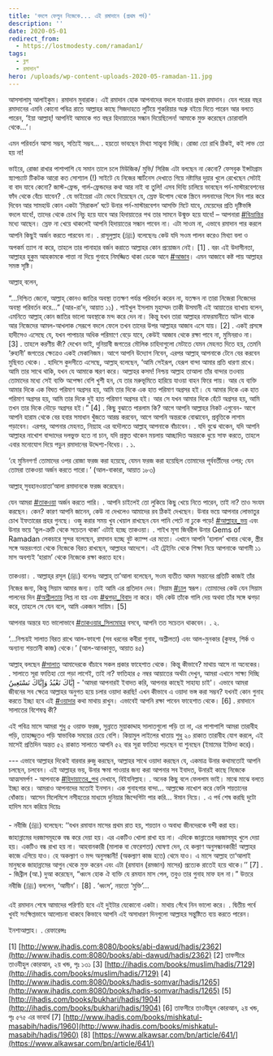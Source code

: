 ```yaml
---
title: 'বদলে ফেলুন নিজেকে... এই রমাদানে (প্রথম পর্ব)'
description: ''
date: 2020-05-01
redirect_from:
  - https://lostmodesty.com/ramadan1/
tags:
  - ব্লগ
  - রমাদান"
hero: /uploads/wp-content-uploads-2020-05-ramadan-11.jpg
---
```


আসসালামু আলাইকুম। রমাদান মুবারাক। এই রমাদান হোক আপনাদের বদলে যাওয়ার প্রথম রমাদান। যেন পরের বছর রমাদানের এমনি কোনো পবিত্র রাতে আল্লাহর কাছে সিজদাহতে লুটিয়ে শুকরিয়ার অশ্রু বইয়ে দিতে পারেন আর বলতে পারেন, ‘ইয়া আল্লাহ্‌! আপনিই আমাকে গত বছর হিদায়াতের সন্ধান দিয়েছিলেন! আমাকে মুক্ত করেছেন চোরাবালি থেকে…’।

এমন পরিবর্তন আসা সম্ভব, সত্যিই সম্ভব… . হয়তো ভাবছেন মিথ্যা সান্ত্বনা দিচ্ছি। রোজা তো রাখি ঠিকই, কই লাভ তো হয় না!

ভাইরে, রোজা রাখার পাশাপাশি যে সমান তালে চলে মিউজিক/ মুভি/ সিরিজ এটা বলছেন না কেনো? ফেসবুক ইন্সটাগ্রাম স্ন্যাপচ্যাট টিকটক আরো কত সোশ্যাল (!) সাইটে যে নিজের স্মার্টনেস দেখাতে গিয়ে নষ্টামির দুয়ার খুলে রেখেছেন সেটাই বা বাদ যাবে কেনো? জাস্ট-ফ্রেন্ড, গার্ল-ফ্রেন্ডদের কথা আর নাই বা তুলি! এসব দিব্যি চালিয়ে ভাবছেন পর্ন-মাস্টারবেশনের ফাঁদ থেকে বেঁচে যাবেন? . যে ভাইয়েরা এটা ভেবে নিয়েছেন যে, স্রেফ উপোস থেকে স্ক্রিনে ললনাদের গিলে দিন পার করে দিবেন আর সামহাউ কোন একটা ‘মিরাকল’ ঘটে উনার পর্ন-মাস্টারবেশন আসক্তি মিটে যাবে, মেয়েদের প্রতি দৃষ্টিভঙ্গি বদলে যাবে!, তাদের থেকে চোখ নিচু হয়ে যাবে আর হিদায়াতের পথ তার সামনে উন্মুক্ত হয়ে যাবে! – আপনারা [#বিভ্রান্তির](https://www.facebook.com/hashtag/বিভ্রান্তির?source=feed_text&epa=HASHTAG&__xts__%5B0%5D=68.ARA2png6z1xFH_nQOgGjNoVKdYmmd-IXANBTPdXzxPkNYoUUQKLT1rWLPjSUsDKipid_Qwxbr4P1zFhwxtCiSk-uxaVn5kKRFcE6B2qXs51i0rDzK6Tf9AAATGBNNqJmvl63CziaHO6sorfuYYy615DxbbfQRfmw-Og046ldOOfu-XvB8ZXw1mg2XKQOEe10nm6-b43Ig0-IgiQZmfO6eqLJl0YVkeEH3UG2P46t6MrNY-e781PzYZliUFiLoVv_Floli-_XO8Qj8QrpxadVYFTvz6pMxUCuuR1eb6JU_0n5Ua9VHwCo1113RoDwwqDhRDgemxBPrPQojN4rC8kLAw26dcDN&__tn__=%2ANK-R) মধ্যে আছেন। স্রেফ না খেয়ে থাকলেই আপনি হিদায়াতের সন্ধান পাবেন না। এটা সাওম না, এভাবে রমাদান পার করলে আপনি কিছুই অর্জন করতে পারবেন না। . রাসূলুল্লাহ (ﷺ) বলেছেনঃ কেউ যদি সওম পালন করেও মিথ্যা বলা ও অপকর্ম ত্যাগ না করে, তাহলে তার পানাহার বর্জন করাতে আল্লাহর কোন প্রয়োজন নেই। \[1] . বরং এই উদাসীনতা, আল্লাহর হুকুম আহকামকে পাত্তা না দিয়ে গুনাহে নিমজ্জিত থাকা ডেকে আনে [#আজাব](https://www.facebook.com/hashtag/আজাব?source=feed_text&epa=HASHTAG&__xts__%5B0%5D=68.ARA2png6z1xFH_nQOgGjNoVKdYmmd-IXANBTPdXzxPkNYoUUQKLT1rWLPjSUsDKipid_Qwxbr4P1zFhwxtCiSk-uxaVn5kKRFcE6B2qXs51i0rDzK6Tf9AAATGBNNqJmvl63CziaHO6sorfuYYy615DxbbfQRfmw-Og046ldOOfu-XvB8ZXw1mg2XKQOEe10nm6-b43Ig0-IgiQZmfO6eqLJl0YVkeEH3UG2P46t6MrNY-e781PzYZliUFiLoVv_Floli-_XO8Qj8QrpxadVYFTvz6pMxUCuuR1eb6JU_0n5Ua9VHwCo1113RoDwwqDhRDgemxBPrPQojN4rC8kLAw26dcDN&__tn__=%2ANK-R)। এমন আজাবে কষ্ট পায় আল্লাহর সমস্ত সৃষ্টি।

আল্লাহ্‌ বলেন,

“…নিশ্চিত জেনো, আল্লাহ্ কোনও জাতির অবস্থা ততক্ষণ পর্যন্ত পরিবর্তন করেন না, যতক্ষন না তারা নিজেরা নিজেদের অবস্থা পরিবর্তন করে…” (আর-রা’দ, আয়াত ১১) . শাইখুল ইসলাম মুহাম্মদ তাকী উসমানী এই আয়াতের ব্যাখায় বলেন, এমনিতে আল্লাহ্ কোন জাতির ভালো অবস্থাকে মন্দ করে দেন না। কিন্তু যখন তারা আল্লাহর নাফরমানীতে অটল থাকে আর নিজেদের আমল-আখলাক সেরূপে বদলে ফেলে তখন তাদের উপর আল্লাহর আজাব এসে যায়। \[2] . একই প্রসঙ্গে হাদীসেও এসেছে যে, যখন পাপাচার অধিক পরিমাণে বেড়ে যাবে, কেউই আজাব থেকে রক্ষা পাবে না, মুমিনরাও না। \[3] . তাহলে করণীয় কী? দেখেন ভাই, দুনিয়াবী জগতের মৌলিক চাহিদাগুলো মেটাতে যেমন মেহনত দিতে হয়, তেমনি ‘রুহানী’ জগতের ক্ষেত্রেও একই মেকানিজম। আগে আপনি উদ্যোগ নিবেন, এরপর আল্লাহ্ আপনাকে টেনে বের করবেন মুছিবত থেকে। . হাদিসে কুদসীতে এসেছে, আল্লাহ্ বলেছেন, ‘আমি সেইরূপ, যেরূপ বান্দা আমার প্রতি ধারণা রাখে। আমি তার সাথে থাকি, যখন যে আমাকে স্মরণ করে। আল্লাহর কসম! নিশ্চয় আল্লাহ তাআলা তাঁর বান্দার তওবায় তোমাদের মধ্যে সেই ব্যক্তি অপেক্ষা বেশি খুশী হন, যে তার মরুভূমিতে হারিয়ে যাওয়া বাহন ফিরে পায়। আর যে ব্যক্তি আমার দিকে এক বিঘত পরিমাণ অগ্রসর হয়, আমি তার দিকে এক হাত পরিমাণ অগ্রসর হই। যে আমার দিকে এক হাত পরিমাণ অগ্রসর হয়, আমি তার দিকে দুই হাত পরিমাণ অগ্রসর হই। আর সে যখন আমার দিকে হেঁটে অগ্রসর হয়, আমি তখন তার দিকে দৌড়ে অগ্রসর হই।” \[4] . কিছু বুঝাতে পারলাম কি? আগে আপনি আল্লাহর নিকট এগুবেন- আগে আপনি হারাম থেকে বের হবার সমাধান খুঁজতে আরম্ভ করবেন, আগে আপনি অন্তরকে বোঝাবেন, প্রবৃত্তিকে লাগাম পড়াবেন। এরপর, আপনার মেহনত, নিয়্যাহ এর বদৌলতে আল্লাহ্‌ আপনাকে বাঁচাবেন। . যদি বুঝে থাকেন, যদি আপনি আল্লাহর নাখোশ বান্দাদের দলভুক্ত হতে না চান, যদি প্রস্তুত থাকেন ময়লায় আচ্ছাদিত অন্তরকে ধুয়ে সাফ করতে, তাহলে এবার মনোযোগ দিয়ে পড়ুন রমাদানের উদ্দেশ্য-বিধেয়। . ১.

‘হে মুমিনগণ! তোমাদের ওপর রোজা ফরজ করা হয়েছে, যেমন ফরজ করা হয়েছিল তোমাদের পূর্ববর্তীদের ওপর; যেন তোমরা তাকওয়া অর্জন করতে পারো।’ (আল-বাকারা, আয়াত ১৮৩)

আল্লাহ্ সুবহানওয়াতা’আলা রমাদানকে ফরজ করেছেন।

যেন আমরা [#তাকওয়া](https://www.facebook.com/hashtag/তাকওয়া?source=feed_text&epa=HASHTAG&__xts__%5B0%5D=68.ARA2png6z1xFH_nQOgGjNoVKdYmmd-IXANBTPdXzxPkNYoUUQKLT1rWLPjSUsDKipid_Qwxbr4P1zFhwxtCiSk-uxaVn5kKRFcE6B2qXs51i0rDzK6Tf9AAATGBNNqJmvl63CziaHO6sorfuYYy615DxbbfQRfmw-Og046ldOOfu-XvB8ZXw1mg2XKQOEe10nm6-b43Ig0-IgiQZmfO6eqLJl0YVkeEH3UG2P46t6MrNY-e781PzYZliUFiLoVv_Floli-_XO8Qj8QrpxadVYFTvz6pMxUCuuR1eb6JU_0n5Ua9VHwCo1113RoDwwqDhRDgemxBPrPQojN4rC8kLAw26dcDN&__tn__=%2ANK-R) অর্জন করতে পারি। . আপনি চাইলেই তো লুকিয়ে কিছু খেয়ে নিতে পারেন, তাই না? তাও সংযম করছেন। কেন? কারণ আপনি জানেন, কেউ না দেখলেও আমাদের রব ঠিকই দেখছেন। উনার ভয়ে আপনার লোভাতুর চোখ ইফতারের প্রহর গুনছে। ওজু করার সময় খুব খেয়াল রাখছেন যেন পানি পেটে না ঢুকে পড়ে! [#আল্লাহর_ভয়](https://www.facebook.com/hashtag/আল্লাহর_ভয়?source=feed_text&epa=HASHTAG&__xts__%5B0%5D=68.ARA2png6z1xFH_nQOgGjNoVKdYmmd-IXANBTPdXzxPkNYoUUQKLT1rWLPjSUsDKipid_Qwxbr4P1zFhwxtCiSk-uxaVn5kKRFcE6B2qXs51i0rDzK6Tf9AAATGBNNqJmvl63CziaHO6sorfuYYy615DxbbfQRfmw-Og046ldOOfu-XvB8ZXw1mg2XKQOEe10nm6-b43Ig0-IgiQZmfO6eqLJl0YVkeEH3UG2P46t6MrNY-e781PzYZliUFiLoVv_Floli-_XO8Qj8QrpxadVYFTvz6pMxUCuuR1eb6JU_0n5Ua9VHwCo1113RoDwwqDhRDgemxBPrPQojN4rC8kLAw26dcDN&__tn__=%2ANK-R) এবং উনার ভয়ে ‘ভুল-ত্রুটি থেকে সচেতন থাকা’ এটাই হচ্ছে তাকওয়া। . শাইখ মূসা জিবরীল উনার Gems of Ramadan লেকচারে সুন্দর বলেছেন, রমাদান হচ্ছে বুট ক্যাম্প এর মতো। এখানে আপনি ‘হালাল’ খাবার থেকে, স্ত্রীর সঙ্গে অন্তরংগতা থেকে নিজেকে বিরত রাখছেন, আল্লাহর আদেশে। এই ট্রেইনিং থেকে শিক্ষা নিয়ে আপনাকে আগামী ১১ মাস অবশ্যই ‘হারাম’ থেকে নিজেকে রক্ষা করতে হবে।

তাকওয়া। . আল্লাহ্‌র রসূল (ﷺ) বলেনঃ আল্লাহ্‌ তা’আলা বলেছেন, সওম ব্যতীত আদম সন্তানের প্রতিটি কাজই তাঁর নিজের জন্য, কিন্তু সিয়াম আমার জন্য। তাই আমি এর প্রতিদান দেব। সিয়াম [#ঢাল](https://www.facebook.com/hashtag/ঢাল?source=feed_text&epa=HASHTAG&__xts__%5B0%5D=68.ARA2png6z1xFH_nQOgGjNoVKdYmmd-IXANBTPdXzxPkNYoUUQKLT1rWLPjSUsDKipid_Qwxbr4P1zFhwxtCiSk-uxaVn5kKRFcE6B2qXs51i0rDzK6Tf9AAATGBNNqJmvl63CziaHO6sorfuYYy615DxbbfQRfmw-Og046ldOOfu-XvB8ZXw1mg2XKQOEe10nm6-b43Ig0-IgiQZmfO6eqLJl0YVkeEH3UG2P46t6MrNY-e781PzYZliUFiLoVv_Floli-_XO8Qj8QrpxadVYFTvz6pMxUCuuR1eb6JU_0n5Ua9VHwCo1113RoDwwqDhRDgemxBPrPQojN4rC8kLAw26dcDN&__tn__=%2ANK-R) স্বরূপ। তোমাদের কেউ যেন সিয়াম পালনের দিন [#অশ্লীলতায়](https://www.facebook.com/hashtag/অশ্লীলতায়?source=feed_text&epa=HASHTAG&__xts__%5B0%5D=68.ARA2png6z1xFH_nQOgGjNoVKdYmmd-IXANBTPdXzxPkNYoUUQKLT1rWLPjSUsDKipid_Qwxbr4P1zFhwxtCiSk-uxaVn5kKRFcE6B2qXs51i0rDzK6Tf9AAATGBNNqJmvl63CziaHO6sorfuYYy615DxbbfQRfmw-Og046ldOOfu-XvB8ZXw1mg2XKQOEe10nm6-b43Ig0-IgiQZmfO6eqLJl0YVkeEH3UG2P46t6MrNY-e781PzYZliUFiLoVv_Floli-_XO8Qj8QrpxadVYFTvz6pMxUCuuR1eb6JU_0n5Ua9VHwCo1113RoDwwqDhRDgemxBPrPQojN4rC8kLAw26dcDN&__tn__=%2ANK-R) লিপ্ত না হয় এবং [#ঝগড়া_বিবাদ](https://www.facebook.com/hashtag/ঝগড়া_বিবাদ?source=feed_text&epa=HASHTAG&__xts__%5B0%5D=68.ARA2png6z1xFH_nQOgGjNoVKdYmmd-IXANBTPdXzxPkNYoUUQKLT1rWLPjSUsDKipid_Qwxbr4P1zFhwxtCiSk-uxaVn5kKRFcE6B2qXs51i0rDzK6Tf9AAATGBNNqJmvl63CziaHO6sorfuYYy615DxbbfQRfmw-Og046ldOOfu-XvB8ZXw1mg2XKQOEe10nm6-b43Ig0-IgiQZmfO6eqLJl0YVkeEH3UG2P46t6MrNY-e781PzYZliUFiLoVv_Floli-_XO8Qj8QrpxadVYFTvz6pMxUCuuR1eb6JU_0n5Ua9VHwCo1113RoDwwqDhRDgemxBPrPQojN4rC8kLAw26dcDN&__tn__=%2ANK-R) না করে। যদি কেউ তাঁকে গালি দেয় অথবা তাঁর সঙ্গে ঝগড়া করে, তাহলে সে যেন বলে, আমি একজন সায়িম। \[5]

আপনার অন্তরে যত ভালোভাবে [#তাকওয়ার_সিলমোহর](https://www.facebook.com/hashtag/তাকওয়ার_সিলমোহর?source=feed_text&epa=HASHTAG&__xts__%5B0%5D=68.ARA2png6z1xFH_nQOgGjNoVKdYmmd-IXANBTPdXzxPkNYoUUQKLT1rWLPjSUsDKipid_Qwxbr4P1zFhwxtCiSk-uxaVn5kKRFcE6B2qXs51i0rDzK6Tf9AAATGBNNqJmvl63CziaHO6sorfuYYy615DxbbfQRfmw-Og046ldOOfu-XvB8ZXw1mg2XKQOEe10nm6-b43Ig0-IgiQZmfO6eqLJl0YVkeEH3UG2P46t6MrNY-e781PzYZliUFiLoVv_Floli-_XO8Qj8QrpxadVYFTvz6pMxUCuuR1eb6JU_0n5Ua9VHwCo1113RoDwwqDhRDgemxBPrPQojN4rC8kLAw26dcDN&__tn__=%2ANK-R) বসবে, আপনি তত সচেতন থাকবেন। . ২.

‘…নিশ্চয়ই সালাত বিরত রাখে আল-ফাহশা (সব ধরনের কবীরা গুনাহ, অশ্লীলতা) এবং আল-মুনকার (কুফর, শির্ক ও অন্যান্য শয়তানী কাজ) থেকে।’ (আল-আনকাবুত, আয়াত ৪৫)

আল্লাহ্‌ বলছেন [#সালাত](https://www.facebook.com/hashtag/সালাত?source=feed_text&epa=HASHTAG&__xts__%5B0%5D=68.ARA2png6z1xFH_nQOgGjNoVKdYmmd-IXANBTPdXzxPkNYoUUQKLT1rWLPjSUsDKipid_Qwxbr4P1zFhwxtCiSk-uxaVn5kKRFcE6B2qXs51i0rDzK6Tf9AAATGBNNqJmvl63CziaHO6sorfuYYy615DxbbfQRfmw-Og046ldOOfu-XvB8ZXw1mg2XKQOEe10nm6-b43Ig0-IgiQZmfO6eqLJl0YVkeEH3UG2P46t6MrNY-e781PzYZliUFiLoVv_Floli-_XO8Qj8QrpxadVYFTvz6pMxUCuuR1eb6JU_0n5Ua9VHwCo1113RoDwwqDhRDgemxBPrPQojN4rC8kLAw26dcDN&__tn__=%2ANK-R) আমাদেরকে বাঁচাবে সকল প্রকার ফাহেশাত থেকে। কিন্তু কীভাবে? মাথায় আসে না অনেকের। . সালাতে সূরা ফাতিহা তো পড়া লাগেই, তাই না? ফাতিহার ৫ নম্বর আয়াতের অর্থটা দেখুন, আমরা এখানে সাক্ষ্য দিচ্ছি إِيَّاكَ نَعْبُدُ وَإِيَّاكَ نَسْتَعِينُ - 'আমরা আপনারই ইবাদত করি, আপনার কাছেই সাহায্য চাই'। এভাবে আমরা জীবনের সব ক্ষেত্রে আল্লাহর অনুগত হয়ে চলার ওয়াদা করছি! এখন কীভাবে এ ওয়াদা ভঙ্গ করা সম্ভব? যখনই কোন গুনাহ করতে ইচ্ছা হবে এই [#ওয়াদার](https://www.facebook.com/hashtag/ওয়াদার?source=feed_text&epa=HASHTAG&__xts__%5B0%5D=68.ARA2png6z1xFH_nQOgGjNoVKdYmmd-IXANBTPdXzxPkNYoUUQKLT1rWLPjSUsDKipid_Qwxbr4P1zFhwxtCiSk-uxaVn5kKRFcE6B2qXs51i0rDzK6Tf9AAATGBNNqJmvl63CziaHO6sorfuYYy615DxbbfQRfmw-Og046ldOOfu-XvB8ZXw1mg2XKQOEe10nm6-b43Ig0-IgiQZmfO6eqLJl0YVkeEH3UG2P46t6MrNY-e781PzYZliUFiLoVv_Floli-_XO8Qj8QrpxadVYFTvz6pMxUCuuR1eb6JU_0n5Ua9VHwCo1113RoDwwqDhRDgemxBPrPQojN4rC8kLAw26dcDN&__tn__=%2ANK-R) কথা মাথায় রাখুন। এভাবেই আপনি রক্ষা পাবেন ফাহেশাত থেকে। \[6] . রমাদানে সালাতের বিশেষত্ব কী?

এই পবিত্র মাসে আমরা শুধু ৫ ওয়াক্ত ফরজ, সুন্নাতে মুয়াকাদ্দাহ সালাতগুলো পড়ি তা না, এর পাশাপাশি আমরা তারাবীহ পড়ি, তাহাজ্জুতও পড়ি স্বাভাবিক সময়ের চেয়ে বেশি। কিয়ামুল লাইলের খাতায় শুধু ২০ রাকাত তারাবীহ যোগ করলে, এই মাসেই প্রতিদিন অন্তত ৫২ রাকাত সালাতে আপনি ৫২ বার সূরা ফাতিহা পড়ছেন বা শুনছেন (ইমামের ইক্তিদা করে)।

\--- এভাবে আল্লাহর দিকেই বারবার রুজু করছেন, আল্লাহর সাথে ওয়াদা করছেন যে, একমাত্র উনার কথামতোই আপনি চলছেন, চলবেন। এই আল্লাহর ভয়, উনার ক্ষমা পাওয়ার জন্য করা আপনার সব ইবাদত, উনারই কাছে নিজেকে আত্মসমর্পণ - আপনাকে [#হিদায়াতের_পথ](https://www.facebook.com/hashtag/হিদায়াতের_পথ?source=feed_text&epa=HASHTAG&__xts__%5B0%5D=68.ARA2png6z1xFH_nQOgGjNoVKdYmmd-IXANBTPdXzxPkNYoUUQKLT1rWLPjSUsDKipid_Qwxbr4P1zFhwxtCiSk-uxaVn5kKRFcE6B2qXs51i0rDzK6Tf9AAATGBNNqJmvl63CziaHO6sorfuYYy615DxbbfQRfmw-Og046ldOOfu-XvB8ZXw1mg2XKQOEe10nm6-b43Ig0-IgiQZmfO6eqLJl0YVkeEH3UG2P46t6MrNY-e781PzYZliUFiLoVv_Floli-_XO8Qj8QrpxadVYFTvz6pMxUCuuR1eb6JU_0n5Ua9VHwCo1113RoDwwqDhRDgemxBPrPQojN4rC8kLAw26dcDN&__tn__=%2ANK-R) দেখাবে, বিইযনিল্লাহ। . অনেক কিছু বলে ফেললাম ভাই। মাঝে মাঝে বলতে ইচ্ছা করে। আমরাও আপনাদের মতোই ইনসান। এক গুনাহগার বান্দা… আল্লাহ্কে নাখোশ করে ফেলি শয়তানের ধোঁকায়। আসেন মিলেমিশে নসীহতের মাধ্যমে দুনিয়ার জিন্দেগিটা পার করি… ঈমান নিয়ে। . এ পর্ব শেষ করছি দুটো হাদিস মনে করিয়ে দিয়েঃ

\- নবীজি (ﷺ) বলেছেন: ‘‘যখন রমাযান মাসের প্রথম রাত হয়, শয়তান ও অবাধ্য জীনদেরকে বন্দী করা হয়। জাহান্নামের দরজাসমূহকে বন্ধ করে দেয়া হয়। এর একটিও খোলা রাখা হয় না। এদিকে জান্নাতের দরজাসমূহ খুলে দেয়া হয়। একটিও বন্ধ রাখা হয় না। আহবানকারী (মালাক বা ফেরেশতা) ঘোষণা দেন, হে কল্যাণ অনুসন্ধানকারী! আল্লাহর কাজে এগিয়ে যাও। হে অকল্যাণ ও মন্দ অনুসন্ধানী! (অকল্যাণ কাজ হতে) থেমে যাও। এ মাসে আল্লাহ তা‘আলাই মানুষকে জাহান্নামের আগুন থেকে মুক্ত করেন এবং এটা (রমাযান (রমজান) মাসের) প্রত্যেক রাতেই হয়ে থাকে।’’ \[7] . - জিব্রীল (আ.) দুআ করেছেন, “ধ্বংস হোক ঐ ব্যক্তি যে রমযান মাস পেল, তবুও তার গুনাহ মাফ হল না।” উত্তরে নবীজি (ﷺ) বললেন, ‘আমীন’। \[8] . ‘ধ্বংস’, নয়তো ‘মুক্তি’...

এই রমাদান শেষে আমাদের পরিণতি হবে এই দুইটার যেকোনো একটা। মাথায় গেঁথে নিন ভালো করে। . দ্বিতীয় পর্বে খুবই সংক্ষিপ্তভাবে আলোচনা থাকবে কিভাবে আপনি এই অসাধারণ দিনগুলো আল্লাহর সন্তুষ্টিতে ব্যয় করতে পারেন।

ইনশাআল্লাহ। . রেফারেন্সঃ

\[1] [http://www.ihadis.com:8080/books/abi-dawud/hadis/2362](http://www.ihadis.com:8080/books/abi-dawud/hadis/2362) \[2] তাফসীরে তাওযীহুল কোরআন, ২য় খন্ড, পৃঃ ১৩১ \[3] [http://ihadis.com/books/muslim/hadis/7129](http://ihadis.com/books/muslim/hadis/7129) \[4] [http://www.ihadis.com:8080/books/hadis-somvar/hadis/1265](http://www.ihadis.com:8080/books/hadis-somvar/hadis/1265) \[5] [http://ihadis.com/books/bukhari/hadis/1904](http://ihadis.com/books/bukhari/hadis/1904) \[6] তাফসীরে তাওযীহুল কোরআন, ২য় খন্ড, পৃঃ ৫৭৫ এর ভাবার্থ \[7] [http://www.ihadis.com/books/mishkatul-masabih/hadis/1960](http://www.ihadis.com/books/mishkatul-masabih/hadis/1960) \[8] [https://www.alkawsar.com/bn/article/641/](https://www.alkawsar.com/bn/article/641/)
